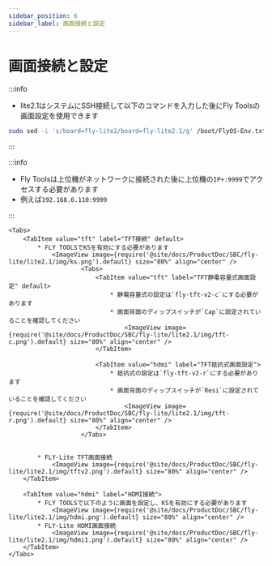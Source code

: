 ```yaml
---
sidebar_position: 6
sidebar_label: 画面接続と設定
---
```





# 画面接続と設定
:::info

* lite2.1はシステムにSSH接続して以下のコマンドを入力した後にFly Toolsの画面設定を使用できます
```bash
sudo sed -i 's/board=fly-lite2/board=fly-lite2.1/g' /boot/FlyOS-Env.txt
```
:::

:::info

* Fly Toolsは上位機がネットワークに接続された後に上位機の`IP+:9999`でアクセスする必要があります
* 例えば`192.168.6.110:9999`

:::

    <Tabs>
        <TabItem value="tft" label="TFT接続" default>
            * FLY TOOLSでKSを有効にする必要があります
                <ImageView image={require('@site/docs/ProductDoc/SBC/fly-lite/lite2.1/img/ks.png').default} size="80%" align="center" />
                        <Tabs>
                            <TabItem value="tft" label="TFT静電容量式画面設定" default>
                                * 静電容量式の設定は`fly-tft-v2-c`にする必要があります
                                * 画面背面のディップスイッチが`Cap`に設定されていることを確認してください
                                    <ImageView image={require('@site/docs/ProductDoc/SBC/fly-lite/lite2.1/img/tft-c.png').default} size="80%" align="center" />
                            </TabItem>

                            <TabItem value="hdmi" label="TFT抵抗式画面設定">
                                * 抵抗式の設定は`fly-tft-v2-r`にする必要があります
                                * 画面背面のディップスイッチが`Resi`に設定されていることを確認してください
                                    <ImageView image={require('@site/docs/ProductDoc/SBC/fly-lite/lite2.1/img/tft-r.png').default} size="80%" align="center" />
                            </TabItem>
                        </Tabs>


            * FLY-Lite TFT画面接続
                <ImageView image={require('@site/docs/ProductDoc/SBC/fly-lite/lite2.1/img/tftv2.png').default} size="80%" align="center" />
        </TabItem>

        <TabItem value="hdmi" label="HDMI接続">
            * FLY TOOLSで以下のように画面を設定し、KSを有効にする必要があります
                <ImageView image={require('@site/docs/ProductDoc/SBC/fly-lite/lite2.1/img/hdmi.png').default} size="80%" align="center" />               
            * FLY-Lite HDMI画面接続
                <ImageView image={require('@site/docs/ProductDoc/SBC/fly-lite/lite2.1/img/hdmi1.png').default} size="80%" align="center" />
        </TabItem>
    </Tabs>